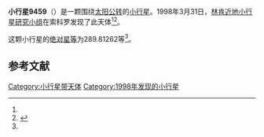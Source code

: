 {{Infobox planet
| bgcolour = #FFFFC0
| name = 9459
| symbol = 
| image = 
| caption = 
| discovery = yes
| discovery_ref = 
| discoverer = [[林肯近地小行星研究小组|林肯近地小行星研究小组]]
| discovery_site = [[索科罗|索科罗]] 
| discovered = 1998年3月31日
| designations = yes
| mp_name = 
| named_after = 
| alt_names = 1998 FW113/ 1978 WF20 / 1984 HR2 / 1995 OT1
| mp_category = [[主带小行星|主带小行星]]
| orbit_ref = <ref name="a">[http://ssd.jpl.nasa.gov/sbdb.cgi?sstr=9459 9459] {{Wayback|url=http://ssd.jpl.nasa.gov/sbdb.cgi?sstr=9459 |date=20210831031038 }}，小行星數據庫瀏覽器（JPL Small-Body Database Browser）－[[美国国家航空航天局|美国国家航空航天局]]喷气推进实验室</ref>
| epoch = 2456400.5 (2013年4月18日更新)
| aphelion = {{convert|2.6950549|AU|km|3|abbr=on|lk=out}}
| perihelion = {{convert|1.9136145|AU|km|3|abbr=on}}
| semimajor = {{convert|2.3043347|AU|km|3|abbr=on}}
| eccentricity = 0.1695588
| period = 1277.664316 [[日|日]]<br />3.5[[儒略年|儒略年]]
| avg_speed = 
| inclination = 4.77050
| asc_node = 319.52623
| mean_anomaly = 
| arg_peri = 289.81262
| satellites = 
| physical_characteristics = yes
| dimensions = 
| mass = 
| density = 
| surface_grav = 
| escape_velocity = 
| sidereal_day = 
| axial_tilt = 
| pole_ecliptic_lat = 
| pole_ecliptic_lon = 
| albedo = 
| temperatures= 
| temp_name1 = 
| mean_temp_1 = 
| max_temp_1 = 
| temp_name2 = 
| max_temp_2 = 
| spectral_type = 
| abs_magnitude = 289.81262
}}

'''小行星9459'''（{{lang-en|9459}}）是一颗围绕[[太阳|太阳]][[公转|公转]]的[[小行星|小行星]]。1998年3月31日，[[林肯近地小行星研究小组|林肯近地小行星研究小组]]在索科罗发现了此天体<ref name="a" /><ref>{{cite news|title=小行星列表|url=http://cfa-www.harvard.edu/iau/lists/NumberedMPs.txt|accessdate=2013-07-08|newspaper=哈佛大学|archive-date=2008-05-17|archive-url=https://web.archive.org/web/20080517010638/http://cfa-www.harvard.edu/iau/lists/NumberedMPs.txt|dead-url=no}}</ref>。

这颗小行星的[[绝对星等|绝对星等]]为289.81262等<ref name="a" />。

==参考文献==
{{reflist}}
{{Minor Planet Number|[[小行星9458|小行星9458]]|[[小行星9460|小行星9460]]}}

{{小天体}}

[[Category:小行星带天体|Category:小行星带天体]]
[[Category:1998年发现的小行星|Category:1998年发现的小行星]]

{{asteroid-stub}}